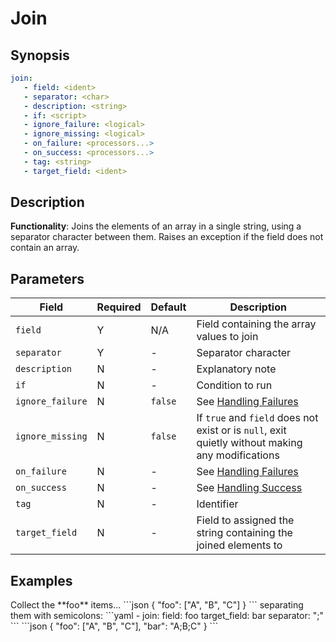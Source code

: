 # Join

## Synopsis

```yaml {2,3}
join:
   - field: <ident>
   - separator: <char>
   - description: <string>
   - if: <script>
   - ignore_failure: <logical>
   - ignore_missing: <logical>
   - on_failure: <processors...>
   - on_success: <processors...>
   - tag: <string>
   - target_field: <ident>
```

## Description

**Functionality**: Joins the elements of an array in a single string, using a separator character between them. Raises an exception if the field does not contain an array.

## Parameters

|Field|Required|Default|Description|
|---|---|---|---|
|`field`|Y|N/A|Field containing the array values to join|
|`separator`|Y|-|Separator character|
|`description`|N|-|Explanatory note|
|`if`|N|-|Condition to run|
|`ignore_failure`|N|`false`|See [Handling Failures](../handling-failures.mdx)|
|`ignore_missing`|N|`false`|If `true` and `field` does not exist or is `null`, exit quietly without making any modifications|
|`on_failure`|N|-|See [Handling Failures](../handling-failures.mdx)|
|`on_success`|N|-|See [Handling Success](../handling-success.mdx)|
|`tag`|N|-|Identifier|
|`target_field`|N|-|Field to assigned the string containing the joined elements to|

## Examples

<ExampleTable>
   <Description>
      Collect the **foo** items...
   </Description>
   <SampleCode>
      ```json
      {
         "foo": ["A", "B", "C"]
      }
      ```
   </SampleCode>
   <Description>
      separating them with semicolons:
   </Description>
   <SampleCode>
      ```yaml
      - join:
         field: foo
         target_field: bar
         separator: ";"
      ```
      ```json
      {
         "foo": ["A", "B", "C"],
         "bar": "A;B;C"
      }
      ```
   </SampleCode>
</ExampleTable>
